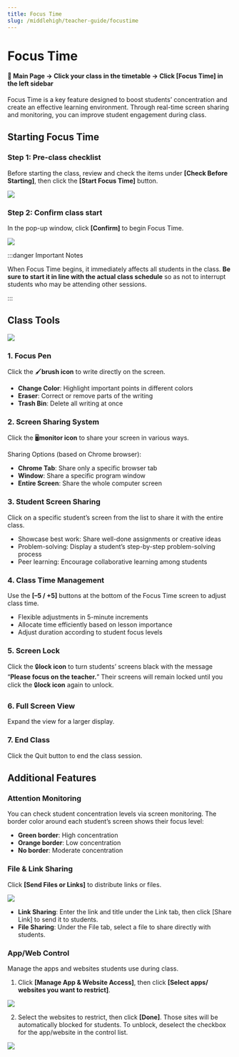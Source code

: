 ```yaml
---
title: Focus Time
slug: /middlehigh/teacher-guide/focustime
---
```



# Focus Time

#### 📍 Main Page → Click your class in the timetable → Click [Focus Time] in the left sidebar

Focus Time is a key feature designed to boost students’ concentration and create an effective learning environment.
Through real-time screen sharing and monitoring, you can improve student engagement during class.

## Starting Focus Time

### Step 1: Pre-class checklist

Before starting the class, review and check the items under **[Check Before Starting]**, then click the **[Start Focus Time]** button.

<Image src="/img/en/middlehigh/teacher/04-01.jpg" size="lg" />

### Step 2: Confirm class start

In the pop-up window, click **[Confirm]** to begin Focus Time.

<Image src="/img/en/middlehigh/teacher/04-02.jpg" size="sm" />

:::danger Important Notes

When Focus Time begins, it immediately affects all students in the class. **Be sure to start it in line with the actual class schedule** so as not to interrupt students who may be attending other sessions.

:::

## Class Tools

<Image src="/img/en/middlehigh/teacher/04-03.jpg" size="lg" />

### 1. Focus Pen

Click the 🖌️**brush icon** to write directly on the screen.

- **Change Color**: Highlight important points in different colors
- **Eraser**: Correct or remove parts of the writing
- **Trash Bin**: Delete all writing at once

### 2. Screen Sharing System

Click the 🖥️**monitor icon** to share your screen in various ways.

Sharing Options (based on Chrome browser):

- **Chrome Tab**: Share only a specific browser tab
- **Window**: Share a specific program window
- **Entire Screen**: Share the whole computer screen

### 3. Student Screen Sharing

Click on a specific student’s screen from the list to share it with the entire class.

- Showcase best work: Share well-done assignments or creative ideas
- Problem-solving: Display a student’s step-by-step problem-solving process
- Peer learning: Encourage collaborative learning among students

### 4. Class Time Management

Use the **[–5 / +5]** buttons at the bottom of the Focus Time screen to adjust class time.

- Flexible adjustments in 5-minute increments
- Allocate time efficiently based on lesson importance
- Adjust duration according to student focus levels

### 5. Screen Lock

Click the 🔒**lock icon** to turn students’ screens black with the message “**Please focus on the teacher.**” Their screens will remain locked until you click the 🔒**lock icon** again to unlock.

### 6. Full Screen View

Expand the view for a larger display.

### 7. End Class

Click the Quit button to end the class session.

## Additional Features

### Attention Monitoring

You can check student concentration levels via screen monitoring. The border color around each student’s screen shows their focus level:

- **Green border**: High concentration
- **Orange border**: Low concentration
- **No border**: Moderate concentration

### File & Link Sharing

Click **[Send Files or Links]** to distribute links or files.

<Image src="/img/en/middlehigh/teacher/04-04.jpg" size="lg" />

- **Link Sharing**: Enter the link and title under the Link tab, then click [Share Link] to send it to students.
- **File Sharing**: Under the File tab, select a file to share directly with students.

### App/Web Control

Manage the apps and websites students use during class.

1. Click **[Manage App & Website Access]**, then click **[Select apps/ websites you want to restrict]**.

<Image src="/img/en/middlehigh/teacher/04-05.jpg" size="lg" />

2. Select the websites to restrict, then click **[Done]**. Those sites will be automatically blocked for students. To unblock, deselect the checkbox for the app/website in the control list.

<Image src="/img/en/middlehigh/teacher/04-06.jpg" size="lg" />

